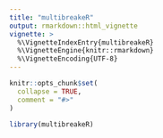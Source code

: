 ```yaml
---
title: "multibreakeR"
output: rmarkdown::html_vignette
vignette: >
  %\VignetteIndexEntry{multibreakeR}
  %\VignetteEngine{knitr::rmarkdown}
  %\VignetteEncoding{UTF-8}
---
```


```r
knitr::opts_chunk$set(
  collapse = TRUE,
  comment = "#>"
)
```

```r
library(multibreakeR)
```
